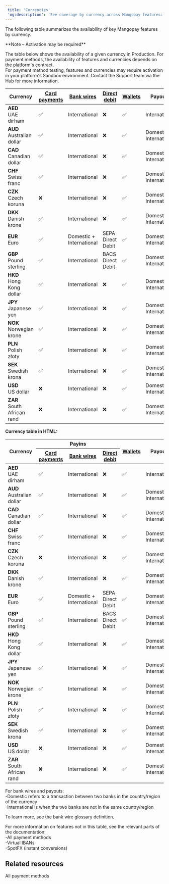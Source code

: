 ```yaml
---  
 title: 'Currencies'  
 'og:description': 'See coverage by currency across Mangopay features: key payment methods, wallets, payouts, and more.'  
---  
```


The following table summarizes the availability of key Mangopay features by currency.  

<Note>  
**Note – Activation may be required** 
  
The table below shows the availability of a given currency in Production. For payment methods, the availability of features and currencies depends on the platform's contract.   
For payment method testing, features and currencies may require activation in your platform's Sandbox environment. Contact the Support team via the Hub for more information.  
</Note>

| Currency                        | [Card payments](https://mangopay.com/docs/endpoints/card) | [Bank wires](https://mangopay.com/docs/endpoints/direct-bank-wires) | [Direct debit](https://mangopay.com/docs/concepts/payments/payment-methods/banking/direct-debit) | [Wallets](https://mangopay.com/docs/endpoints/wallets) | Payouts | Column 1 | Column 2 | Column 3 | Column 4 |Column 5 | Column 6 |
|---------------------------------|---------------|---------------------------|-------------------|---------|--------------------------| --------------------------|--------------------------|--------------------------|--------------------------| --------------------------|--------------------------|
| **AED**<br/>UAE dirham          | ✅             | International            | ❌                 | ✅       | International            | Data 1 | Data 2 | Data 3 | Data 4 | Data 5 | Data 6 |
| **AUD**<br/>Australian dollar   | ✅             | International            | ❌                 | ✅       | Domestic + International | Data 1 | Data 2 | Data 3 | Data 4 | Data 5 | Data 6 |
| **CAD**<br/>Canadian dollar     | ✅             | International            | ❌                 | ✅       | Domestic + International | Data 1 | Data 2 | Data 3 | Data 4 | Data 5 | Data 6 |
| **CHF**<br/>Swiss franc         | ✅             | International            | ❌                 | ✅       | Domestic + International | Data 1 | Data 2 | Data 3 | Data 4 | Data 5 | Data 6 |
| **CZK**<br/>Czech koruna        | ❌             | International            | ❌                 | ✅       | Domestic + International | Data 1 | Data 2 | Data 3 | Data 4 | Data 5 | Data 6 |
| **DKK**<br/>Danish krone        | ✅             | International            | ❌                 | ✅       | Domestic + International | Data 1 | Data 2 | Data 3 | Data 4 | Data 5 | Data 6 |
| **EUR**<br/>Euro                | ✅             | Domestic + International | SEPA Direct Debit  | ✅       | Domestic + International | Data 1 | Data 2 | Data 3 | Data 4 | Data 5 | Data 6 |
| **GBP**<br/>Pound sterling      | ✅             | International            | BACS Direct Debit  | ✅       | Domestic + International | Data 1 | Data 2 | Data 3 | Data 4 | Data 5 | Data 6 |
| **HKD**<br/>Hong Kong dollar    | ✅             | International            | ❌                 | ✅       | Domestic + International | Data 1 | Data 2 | Data 3 | Data 4 | Data 5 | Data 6 |
| **JPY**<br/>Japanese yen        | ✅             | International            | ❌                 | ✅       | Domestic + International | Data 1 | Data 2 | Data 3 | Data 4 | Data 5 | Data 6 |
| **NOK**<br/>Norwegian krone     | ✅             | International            | ❌                 | ✅       | Domestic + International | Data 1 | Data 2 | Data 3 | Data 4 | Data 5 | Data 6 |
| **PLN**<br/>Polish złoty        | ✅             | International            | ❌                 | ✅       | Domestic + International | Data 1 | Data 2 | Data 3 | Data 4 | Data 5 | Data 6 |
| **SEK**<br/>Swedish krona       | ✅             | International            | ❌                 | ✅       | Domestic + International | Data 1 | Data 2 | Data 3 | Data 4 | Data 5 | Data 6 |
| **USD**<br/>US dollar           | ❌             | International            | ❌                 | ✅       | Domestic + International | Data 1 | Data 2 | Data 3 | Data 4 | Data 5 | Data 6 |
| **ZAR**<br/>South African rand  | ❌             | International            | ❌                 | ✅       | Domestic + International | Data 1 | Data 2 | Data 3 | Data 4 | Data 5 | Data 6 |

**Currency table in HTML:**

<table id="currenciesTable">
<thead>
  <tr>
    <th class="header vertical-center" rowspan="2">Currency</th>
    <th class="header center-in-row bottom-border" colspan="3">Payins</th>
    <th class="header vertical-center" rowspan="2"><a href="https://mangopay.com/docs/endpoints/wallets">Wallets</a></th>
    <th class="header vertical-center" rowspan="2">Payouts</th>
    <th class="header vertical-center" rowspan="2">Column 1</th>
    <th class="header vertical-center" rowspan="2">Column 2</th>
    <th class="header vertical-center" rowspan="2">Column 3</th>
    <th class="header vertical-center" rowspan="2">Column 4</th>
  </tr>
  <tr>
    <th class="header"><a href="https://mangopay.com/docs/endpoints/card">Card payments</a></th>
    <th class="header"><a href="https://mangopay.com/docs/endpoints/direct-bank-wires">Bank wires</a></th>
    <th class="header"><a href="https://mangopay.com/docs/concepts/payments/payment-methods/banking/direct-debit">Direct debit</a></th>
  </tr>
</thead>
  <tbody>
    <tr>
      <td class="content"><strong>AED<br/></strong>UAE dirham</td>
      <td>✅</td>
      <td>International</td>
      <td>❌</td>
      <td>✅</td>
      <td>International</td>
      <td>Data 1</td>
      <td>Data 2</td>
      <td>Data 3</td>
      <td>Data 4</td>
    </tr>
    <tr>
      <td class="content"><strong>AUD<br/></strong>Australian dollar</td>
      <td>✅</td>
      <td>International</td>
      <td>❌</td>
      <td>✅</td>
      <td>Domestic + International</td>
      <td>Data 1</td>
      <td>Data 2</td>
      <td>Data 3</td>
      <td>Data 4</td>
    </tr>
    <tr>
      <td class="content"><strong>CAD<br/></strong>Canadian dollar</td>
      <td>✅</td>
      <td>International</td>
      <td>❌</td>
      <td>✅</td>
      <td>Domestic + International</td>
      <td>Data 1</td>
      <td>Data 2</td>
      <td>Data 3</td>
      <td>Data 4</td>
    </tr>
    <tr>
      <td class="content"><strong>CHF<br/></strong>Swiss franc</td>
      <td>✅</td>
      <td>International</td>
      <td>❌</td>
      <td>✅</td>
      <td>Domestic + International</td>
      <td>Data 1</td>
      <td>Data 2</td>
      <td>Data 3</td>
      <td>Data 4</td>
    </tr>
   <tr>
  <td class="content"><strong>CZK<br/></strong>Czech koruna</td>
  <td>❌</td>
  <td>International</td>
  <td>❌</td>
  <td>✅</td>
  <td>Domestic + International</td>
      <td>Data 1</td>
      <td>Data 2</td>
      <td>Data 3</td>
      <td>Data 4</td>
</tr>
<tr>
  <td class="content"><strong>DKK<br/></strong>Danish krone</td>
  <td>✅</td>
  <td>International</td>
  <td>❌</td>
  <td>✅</td>
  <td>Domestic + International</td>
      <td>Data 1</td>
      <td>Data 2</td>
      <td>Data 3</td>
      <td>Data 4</td>
</tr>
<tr>
  <td class="content"><strong>EUR<br/></strong>Euro</td>
  <td>✅</td>
  <td>Domestic + International</td>
  <td>SEPA Direct Debit</td>
  <td>✅</td>
  <td>Domestic + International</td>
      <td>Data 1</td>
      <td>Data 2</td>
      <td>Data 3</td>
      <td>Data 4</td>
</tr>
<tr>
  <td class="content"><strong>GBP<br/></strong>Pound sterling</td>
  <td>✅</td>
  <td>International</td>
  <td>BACS Direct Debit</td>
  <td>✅</td>
  <td>Domestic + International</td>
      <td>Data 1</td>
      <td>Data 2</td>
      <td>Data 3</td>
      <td>Data 4</td>
</tr>
<tr>
  <td class="content"><strong>HKD<br/></strong>Hong Kong dollar</td>
  <td>✅</td>
  <td>International</td>
  <td>❌</td>
  <td>✅</td>
  <td>Domestic + International</td>
      <td>Data 1</td>
      <td>Data 2</td>
      <td>Data 3</td>
      <td>Data 4</td>
</tr>
<tr>
  <td class="content"><strong>JPY<br/></strong>Japanese yen</td>
  <td>✅</td>
  <td>International</td>
  <td>❌</td>
  <td>✅</td>
  <td>Domestic + International</td>
      <td>Data 1</td>
      <td>Data 2</td>
      <td>Data 3</td>
      <td>Data 4</td>
</tr>
<tr>
  <td class="content"><strong>NOK<br/></strong>Norwegian krone</td>
  <td>✅</td>
  <td>International</td>
  <td>❌</td>
  <td>✅</td>
  <td>Domestic + International</td>
      <td>Data 1</td>
      <td>Data 2</td>
      <td>Data 3</td>
      <td>Data 4</td>
</tr>
<tr>
  <td class="content"><strong>PLN<br/></strong>Polish złoty</td>
  <td>✅</td>
  <td>International</td>
  <td>❌</td>
  <td>✅</td>
  <td>Domestic + International</td>
      <td>Data 1</td>
      <td>Data 2</td>
      <td>Data 3</td>
      <td>Data 4</td>
</tr>
<tr>
  <td class="content"><strong>SEK<br/></strong>Swedish krona</td>
  <td>✅</td>
  <td>International</td>
  <td>❌</td>
  <td>✅</td>
  <td>Domestic + International</td>
      <td>Data 1</td>
      <td>Data 2</td>
      <td>Data 3</td>
      <td>Data 4</td>
</tr>
<tr>
  <td class="content"><strong>USD<br/></strong>US dollar</td>
  <td>❌</td>
  <td>International</td>
  <td>❌</td>
  <td>✅</td>
  <td>Domestic + International</td>
      <td>Data 1</td>
      <td>Data 2</td>
      <td>Data 3</td>
      <td>Data 4</td>
</tr>
<tr>
  <td class="content"><strong>ZAR<br/></strong>South African rand</td>
  <td>❌</td>
  <td>International</td>
  <td>❌</td>
  <td>✅</td>
  <td>Domestic + International</td>
      <td>Data 1</td>
      <td>Data 2</td>
      <td>Data 3</td>
      <td>Data 4</td>
</tr>
  </tbody>
</table>


For bank wires and payouts:   
-Domestic refers to a transaction between two banks in the country/region of the currency  
-International is when the two banks are not in the same country/region  

To learn more, see the bank wire glossary definition.  

For more information on features not in this table, see the relevant parts of the documentation:  
-All payment methods  
-Virtual IBANs  
-SpotFX (instant conversions)  

## Related resources  

<Card title="Article">All payment methods</Card>